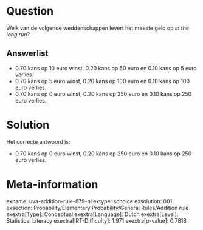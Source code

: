 Question
========

Welk van de volgende weddenschappen levert het meeste geld op *in the
long run*?

Answerlist
----------

* 0.70 kans op 10 euro winst, 0.20 kans op 50 euro en 0.10 kans op 5 euro verlies.
* 0.70 kans op 5 euro winst, 0.20 kans op 100 euro en 0.10 kans op 100 euro verlies.
* 0.70 kans op 0 euro winst, 0.20 kans op 250 euro en 0.10 kans op 250 euro verlies.

Solution
========

Het correcte antwoord is: 

* 0.70 kans op 0 euro winst, 0.20 kans op 250 euro en 0.10 kans op 250 euro verlies.

Meta-information
================
exname: uva-addition-rule-879-nl
extype: schoice
exsolution: 001
exsection: Probability/Elementary Probability/General Rules/Addition rule
exextra[Type]: Conceptual
exextra[Language]: Dutch
exextra[Level]: Statistical Literacy
exextra[IRT-Difficulty]: 1.971
exextra[p-value]: 0.7818
